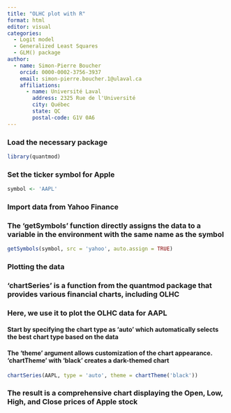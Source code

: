```yaml
---
title: "OLHC plot with R"
format: html
editor: visual
categories:
  - Logit model
  - Generalized Least Squares
  - GLM() package
author:
  - name: Simon-Pierre Boucher
    orcid: 0000-0002-3756-3937
    email: simon-pierre.boucher.1@ulaval.ca
    affiliations:
      - name: Université Laval
        address: 2325 Rue de l'Université
        city: Québec
        state: QC 
        postal-code: G1V 0A6
---
```


### Load the necessary package

```r
library(quantmod)
```

### Set the ticker symbol for Apple

```r
symbol <- 'AAPL'
```

### Import data from Yahoo Finance

### The 'getSymbols' function directly assigns the data to a variable in the environment with the same name as the symbol

```r
getSymbols(symbol, src = 'yahoo', auto.assign = TRUE)
```

### Plotting the data

### 'chartSeries' is a function from the quantmod package that provides various financial charts, including OLHC

### Here, we use it to plot the OLHC data for AAPL

#### Start by specifying the chart type as 'auto' which automatically selects the best chart type based on the data

#### The 'theme' argument allows customization of the chart appearance. 'chartTheme' with 'black' creates a dark-themed chart

```r
chartSeries(AAPL, type = 'auto', theme = chartTheme('black'))
```

### The result is a comprehensive chart displaying the Open, Low, High, and Close prices of Apple stock
